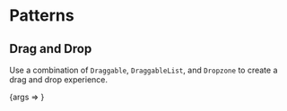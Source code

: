 
<Meta title="Packages/Draggable/[patterns]" />

# Patterns

## Drag and Drop

Use a combination of `Draggable`, `DraggableList`, and `Dropzone` to create a
drag and drop experience.

<Canvas>
  <Story
    name="Drag and drop"
    args={{
      columns,
      hasDropIndicator: true,
      hasPlaceholder: true,
      isCompact: false,
      isHorizontal: false,
      isBare: false
    }}
    argTypes={{
      columns: { table: { category: 'Story' } },
      hasDropIndicator: { table: { category: 'Story' } },
      hasPlaceholder: { table: { category: 'Story' } },
      isCompact: { table: { category: 'Story' } },
      isHorizontal: { table: { category: 'Story' } },
      isBare: { table: { category: 'Story' } }
    }}
  >
    {args => <DragAndDropStory {...args} />}
  </Story>
</Canvas>
